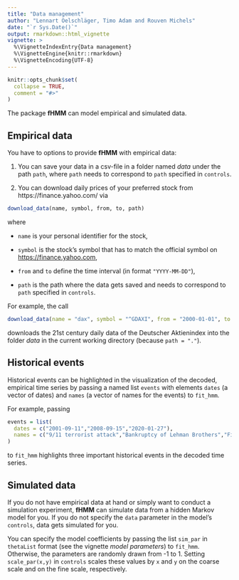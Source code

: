 ```yaml
---
title: "Data management"
author: "Lennart Oelschläger, Timo Adam and Rouven Michels"
date: "`r Sys.Date()`"
output: rmarkdown::html_vignette
vignette: >
  %\VignetteIndexEntry{Data management}
  %\VignetteEngine{knitr::rmarkdown}
  %\VignetteEncoding{UTF-8}
---
```


```r
knitr::opts_chunk$set(
  collapse = TRUE,
  comment = "#>"
)
```

The package **fHMM** can model empirical and simulated data. 

## Empirical data

You have to options to provide **fHMM** with empirical data:

1. You can save your data in a csv-file in a folder named *data* under the path `path`, where `path` needs to correspond to `path` specified in `controls`.

2. You can download daily prices of your preferred stock from https://finance.yahoo.com/ via

```r 
download_data(name, symbol, from, to, path)
```

where

- `name` is your personal identifier for the stock,

- `symbol` is the stock's symbol that has to match the official symbol on <https://finance.yahoo.com>,

- `from` and `to` define the time interval (in format `"YYYY-MM-DD"`),

- `path` is the path where the data gets saved and needs to correspond to `path` specified in `controls`.

For example, the call

```r
download_data(name = "dax", symbol = "^GDAXI", from = "2000-01-01", to = Sys.Date(), path = ".")
```

downloads the 21st century daily data of the Deutscher Aktienindex into the folder *data* in the current working directory (because `path = "."`).

## Historical events

Historical events can be highlighted in the visualization of the decoded, empirical time series by passing a named list `events` with elements `dates` (a vector of dates) and `names` (a vector of names for the events) to `fit_hmm`.

For example, passing

```r
events = list(
  dates = c("2001-09-11","2008-09-15","2020-01-27"),
  names = c("9/11 terrorist attack","Bankruptcy of Lehman Brothers","First COVID-19 case in Germany")
)
```

to `fit_hmm` highlights three important historical events in the decoded time series.

## Simulated data

If you do not have empirical data at hand or simply want to conduct a simulation experiment, **fHMM** can simulate data from a hidden Markov model for you. If you do not specify the `data` parameter in the model's `controls`, data gets simulated for you.

You can specify the model coefficients by passing the list `sim_par` in `thetaList` format (see the vignette *model parameters*) to `fit_hmm`. Otherwise, the parameters are randomly drawn from -1 to 1. Setting `scale_par(x,y)` in `controls` scales these values by `x` and `y` on the coarse scale and on the fine scale, respectively.

